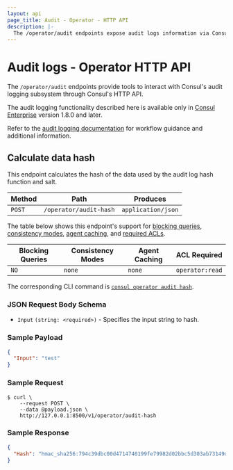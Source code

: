 ```yaml
---
layout: api
page_title: Audit - Operator - HTTP API
description: |-
  The /operator/audit endpoints expose audit logs information via Consul's HTTP API.
---
```


# Audit logs - Operator HTTP API

<EnterpriseAlert />

The `/operator/audit` endpoints provide tools to interact with Consul's audit 
logging subsystem through Consul's HTTP API.

The audit logging functionality described here is available only in
[Consul Enterprise](https://www.hashicorp.com/products/consul/) version 1.8.0 and
later. 

Refer to the [audit logging documentation](/consul/docs/monitor/log/audit) for workflow guidance and additional information.

## Calculate data hash

This endpoint calculates the hash of the data used by the audit log hash function and salt.

| Method | Path                           | Produces           |
| ------ | ------------------------------ | ------------------ |
| `POST` | `/operator/audit-hash`         | `application/json` |

The table below shows this endpoint's support for
[blocking queries](/consul/api-docs/features/blocking),
[consistency modes](/consul/api-docs/features/consistency),
[agent caching](/consul/api-docs/features/caching), and
[required ACLs](/consul/api-docs/api-structure#authentication).

| Blocking Queries | Consistency Modes | Agent Caching | ACL Required    |
| ---------------- | ----------------- | ------------- | --------------- |
| `NO`             | `none`            | `none`        | `operator:read` |

The corresponding CLI command is [`consul operator audit hash`](/consul/commands/operator/audit#hash).

### JSON Request Body Schema

- `Input` `(string: <required>)` - Specifies the input string to hash.

### Sample Payload

```json
{
  "Input": "test"
}
```

### Sample Request

```shell-session
$ curl \
    --request POST \
    --data @payload.json \
    http://127.0.0.1:8500/v1/operator/audit-hash
```

### Sample Response

```json
{
  "Hash": "hmac_sha256:794c39dbc00d4714740199fe79982d02bbc5d303ab73149dfabc1244e3df3d4c"
}
```
